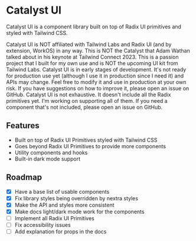 
# Catalyst UI

Catalyst UI is a component library built on top of Radix UI primitives and styled with Tailwind CSS.

<Callout type='warning'>
	Catalyst UI is NOT affiliated with Tailwind Labs and Radix UI (and by
	extension, WorkOS) in any way. This is NOT the Catalyst that Adam Wathan
	talked about in his keynote at Tailwind Connect 2023. This is a passion
	project that I built for my own use and is NOT the upcoming UI kit from
	Tailwind Labs.
</Callout>

<Callout type='warning'>
	Catalyst UI is in early stages of development. It's not ready for production
	use yet (although I use it in production since I need it) and APIs may
	change. Feel free to modify it and use in production at your own risk. If
	you have suggestions on how to improve it, please open an issue on GitHub.
</Callout>

<Callout type='warning'>
	Catalyst UI is not exhaustive. It doesn't include all the Radix primitives
	yet. I'm working on supporting all of them. If you need a component that's
	not included, please open an issue on GitHub.
</Callout>

<h2 className='text-2xl text-left font-semibold mt-10'>Features</h2>

-   Built on top of Radix UI Primitives styled with Tailwind CSS
-   Goes beyond Radix UI Primitives to provide more components
-   Utility components and hooks
-   Built-in dark mode support

<h2 className='text-2xl text-left font-semibold mt-10 mb-6'>Roadmap</h2>

-   [x] Have a base list of usable components
-   [x] Fix library styles being overridden by nextra styles
-   [x] Make the API and styles more consistent
-   [x] Make docs light/dark mode work for the components
-   [ ] Implement all Radix UI Primitives
-   [ ] Fix accessibility issues
-   [ ] Add explanation for props in the docs
